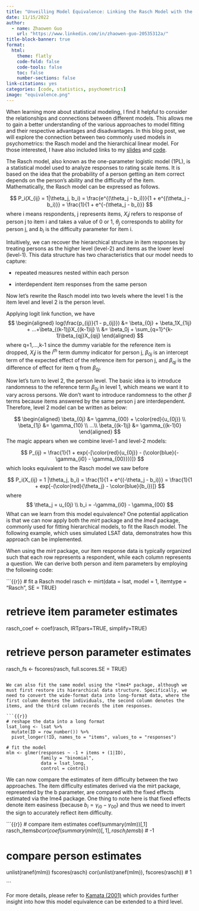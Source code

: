 ```yaml
---
title: "Unveilling Model Equivalence: Linking the Rasch Model with the Hierarchical Linear Model"
date: 11/15/2022
author:
  - name: Zhaowen Guo
    url: "https://www.linkedin.com/in/zhaowen-guo-20535312a/"
title-block-banner: true
format:
  html:
    theme: flatly
    code-fold: false
    code-tools: false
    toc: false
    number-sections: false
link-citations: yes
categories: [code, statistics, psychometrics]
image: "equivalence.png"
---
```


When learning more about statistical modeling, I find it helpful to consider the relationships and connections between different models. This allows me to gain a better understanding of the various approaches to model fitting and their respective advantages and disadvantages. In this blog post, we will explore the connection between two commonly used models in psychometrics: the Rasch model and the hierarchical linear model. For those interested, I have also included links to my [slides](kamata_paper_review.pdf) and [code](rasch_mlm.R). 

The Rasch model, also known as the one-parameter logistic model (1PL), is a statistical model used to analyze responses to rating scale items. It is based on the idea that the probability of a person getting an item correct depends on the person's ability and the difficulty of the item. Mathematically, the Rasch model can be expressed as follows.

$$
P_i(X_{ij} = 1|\theta_j, b_i) = \frac{e^{(\theta_j - b_i)}}{1 + e^{(\theta_j - b_i)}}
= \frac{1}{1 + e^{-(\theta_j - b_i)}}
$$ where i means respondents, j represents items, $X_ij$ refers to response of person j to item i and takes a value of 0 or 1, $\theta_j$ corresponds to ability for person j, and $b_i$ is the difficulty parameter for item i.

Intuitively, we can recover the hierarchical structure in item responses by treating persons as the higher level (level-2) and items as the lower level (level-1). This data structure has two characteristics that our model needs to capture:

-   repeated measures nested within each person

-   interdependent item responses from the same person

Now let's rewrite the Rasch model into two levels where the level 1 is the item level and level 2 is the person level. 

Applying logit link function, we have
$$
\begin{aligned}
log(\frac{p_{ij}}{1 - p_{ij}}) &= \beta_{0j} + \beta_1X_{1ij} + ...+\beta_{(k-1)j}X_{(k-1)ij} \\
&= \beta_0j + \sum_{q=1}^{k-1}\beta_{qj}X_{qij} 
\end{aligned}
$$
where q=1,...,k-1 since the dummy variable for the reference item is dropped, $X_ij$ is the $i^{th}$ term dummy indicator for person j, $\beta_{0j}$ is an intercept term of the expected effect of the reference item for person j, and $\beta_{qj}$ is the difference of effect for item q from $\beta_{0j}$. 

Now let's turn to level 2, the person level. The basic idea is to introduce randomness to the reference term $\beta_{0j}$ in level 1, which means we want it to vary across persons. We don't want to introduce randomness to the other $\beta$ terms because items answered by the same person j are interdependent. Therefore, level 2 model can be written as below:

$$
\begin{aligned}
\beta_{0j} &= \gamma_{00} + \color{red}{u_{0j}} \\
\beta_{1j} &= \gamma_{10} \\
...\\
\beta_{(k-1)j} &= \gamma_{(k-1)0}
\end{aligned}
$$
The magic appears when we combine level-1 and level-2 models:

$$
P_{ij} = \frac{1}{1 + exp{-[\color{red}{u_{0j}} - (\color{blue}{-\gamma_{i0} - \gamma_{00}}})]}
$$
which looks equivalent to the Rasch model we saw before

$$
P_i(X_{ij} = 1 |\theta_j, b_i) = \frac{1}{1 + e^{(-\theta_j - b_i)}} = \frac{1}{1 + exp[-(\color{red}{\theta_j} - \color{blue}{b_i})]}
$$
where
$$
\theta_j = u_{0j} \\
b_i = -\gamma_{i0} - \gamma_{00}
$$
What can we learn from this model equivalence? One potential application is that we can now apply both the *mirt* package and the *lme4* package, commonly used for fitting hierarchical models, to fit the Rasch model. The following example, which uses simulated LSAT data, demonstrates how this approach can be implemented.

When using the *mirt* package, our item response data is typically organized such that each row represents a respondent, while each column represents a question. We can derive both person and item parameters by employing the following code:

```{{r}}
# fit a Rasch model
rasch <- mirt(data  = lsat,
              model = 1,
              itemtype = "Rasch",
              SE = TRUE)

# retrieve item parameter estimates
rasch_coef <- coef(rasch, IRTpars=TRUE, simplify=TRUE)

# retrieve person parameter estimates
rasch_fs <- fscores(rasch, full.scores.SE = TRUE)
```

We can also fit the same model using the *lme4* package, although we must first restore its hierarchical data structure. Specifically, we need to convert the wide-format data into long-format data, where the first column denotes the individuals, the second column denotes the items, and the third column records the item responses.

```{{r}}
# reshape the data into a long format 
lsat_long <- lsat %>%
  mutate(ID = row_number()) %>%
  pivot_longer(!ID, names_to = "items", values_to = "responses")

# fit the model 
mlm <- glmer(responses ~ -1 + items + (1|ID), 
             family = "binomial", 
             data = lsat_long, 
             control = control)
```

We can now compare the estimates of item difficulty between the two approaches. The item difficulty estimates derived via the mirt package, represented by the b parameter, are compared with the fixed effects estimated via the lme4 package. One thing to note here is that fixed effects denote item easiness (because $b_i = \gamma_{i0} - \gamma_{00}$) and thus we need to invert the sign to accurately reflect item difficulty. 

```{{r}}
# compare item estimates
coef(summary(mlm))[,1]
rasch_items$b
cor(coef(summary(mlm))[,1], rasch_items$b) # -1

# compare person estimates
unlist(ranef(mlm))
fscores(rasch)
cor(unlist(ranef(mlm)), fscores(rasch)) # 1

```

For more details, please refer to [Kamata (2001)](https://onlinelibrary.wiley.com/doi/abs/10.1111/j.1745-3984.2001.tb01117.x) which provides further insight into how this model equivalence can be extended to a third level. 
